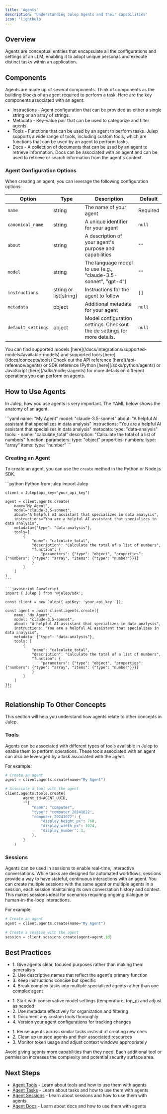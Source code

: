 ```yaml
---
title: 'Agents'
description: 'Understanding Julep Agents and their capabilities'
icon: 'lightbulb'
---
```


## Overview

Agents are conceptual entities that encapsulate all the configurations and settings of an LLM, enabling it to adopt unique personas and execute distinct tasks within an application.

## Components

Agents are made up of several components. Think of components as the building blocks of an agent required to perform a task. Here are the key components associated with an agent:

 - Instructions - Agent configuration that can be provided as either a single string or an array of strings. 
 - Metadata - Key-value pair that can be used to categorize and filter agents.
 - Tools - Functions that can be used by an agent to perform tasks. Julep supports a wide range of tools, including custom tools, which are functions that can be used by an agent to perform tasks.
 - Docs - A collection of documents that can be used by an agent to retrieve information. Docs can be associated with an agent and can be used to retrieve or search information from the agent's context.

### Agent Configuration Options

When creating an agent, you can leverage the following configuration options:

| Option | Type | Description | Default |
|--------|------|-------------|---------|
| `name` | string | The name of your agent | Required |
| `canonical_name` | string | A unique identifier for your agent | `null` |
| `about` | string | A description of your agent's purpose and capabilities | `""` |
| `model` | string | The language model to use (e.g., "claude-3.5-sonnet", "gpt-4") | `""` |
| `instructions` | string or list[string] | Instructions for the agent to follow | `[]` |
| `metadata` | object | Additional metadata for your agent | `null` |
| `default_settings` | object | Model configuration settings. Checkout the [de settings](/docs/integrations/supported-models#supported-parameters) for more details. | `null` |

<Info>
You can find supported models [here](/docs/integrations/supported-models#available-models) and supported tools [here](/docs/concepts/tools)
</Info>

<Tip>
    Check out the API reference [here](/api-reference/agents) or SDK reference (Python [here](/sdks/python/agents) or JavaScript [here](/sdks/nodejs/agents) for more details on different operations you can perform on agents.
</Tip>

## How to Use Agents

In Julep, how you use agents is very important. The YAML below shows the anatomy of an agent.

<CodeGroup>
    ```yaml
    name: "My Agent"
    model: "claude-3.5-sonnet"
    about: "A helpful AI assistant that specializes in data analysis"
    instructions: "You are a helpful AI assistant that specializes in data analysis"
    metadata:
      type: "data-analysis"
    tools:
      - name: "calculate_total"
        description: "Calculate the total of a list of numbers"
        function:
          parameters:
            type: "object"
            properties:
              numbers:
                type: "array"
                items:
                  type: "number"
    ```

</CodeGroup>

### Creating an Agent

To create an agent, you can use the `create` method in the Python or Node.js SDK.

<CodeGroup>
 ```python Python
    from julep import Julep

    client = Julep(api_key="your_api_key")

    agent = client.agents.create(
        name="My Agent",
        model="claude-3.5-sonnet",
        about="A helpful AI assistant that specializes in data analysis",
        instructions="You are a helpful AI assistant that specializes in data analysis",
        metadata={"type": "data-analysis"},
        tools=[
            {
                "name": "calculate_total",
                "description": "Calculate the total of a list of numbers",
                "function": {
                    "parameters": {"type": "object", "properties": {"numbers": {"type": "array", "items": {"type": "number"}}}}
                }
            }
        ]
    )
    ```

    ```javascript JavaScript
    import { Julep } from '@julep/sdk';

    const client = new Julep({ apiKey: 'your_api_key' });

    const agent = await client.agents.create({
        name: "My Agent",
        model: "claude-3.5-sonnet",
        about: "A helpful AI assistant that specializes in data analysis",
        instructions: "You are a helpful AI assistant that specializes in data analysis",
        metadata: {"type": "data-analysis"},
        tools: [
            {
                "name": "calculate_total",
                "description": "Calculate the total of a list of numbers",
                "function": {
                    "parameters": {"type": "object", "properties": {"numbers": {"type": "array", "items": {"type": "number"}}}}
                }
            }
        ]
    });
    ```
</CodeGroup>

## Relationship To Other Concepts

This section will help you understand how agents relate to other concepts in Julep.
### Tools

Agents can be associated with different types of tools available in Julep to enable them to perform operations. These tools associated with an agent can also be leveraged by a task associated with the agent.

For example:

```python
# Create an agent
agent = client.agents.create(name="My Agent")

# Associate a tool with the agent
client.agents.tools.create(
        agent_id=AGENT_UUID,
        **{
            "name": "computer",
            "type": "computer_20241022",
            "computer_20241022": {
                "display_height_px": 768,
                "display_width_px": 1024,
                "display_number": 1,
            },
        }
    )
```

### Sessions

Agents can be used in sessions to enable real-time, interactive conversations. While tasks are designed for automated workflows, sessions provide a way to have stateful, continuous interactions with an agent. You can create multiple sessions with the same agent or multiple agents in a session, each session maintaining its own conversation history and context. This makes sessions ideal for scenarios requiring ongoing dialogue or human-in-the-loop interactions.

For example:

```python
# Create an agent
agent = client.agents.create(name="My Agent")

# Create a session with the agent
session = client.sessions.create(agent=agent.id)
```

## Best Practices

<CardGroup cols={3}>
  <Card title="Agent Design" icon="pencil">
    <ul>
      <li>1. Give agents clear, focused purposes rather than making them generalists</li>
      <li>2. Use descriptive names that reflect the agent's primary function</li>
      <li>3. Keep instructions concise but specific</li>
      <li>4. Break complex tasks into multiple specialized agents rather than one complex agent</li>
    </ul>
  </Card>

  <Card title="Configuration Management" icon="gear">
    <ul>
      <li>1. Start with conservative model settings (temperature, top_p) and adjust as needed</li>
      <li>2. Use metadata effectively for organization and filtering</li>
      <li>3. Document any custom tools thoroughly</li>
      <li>4. Version your agent configurations for tracking changes</li>
    </ul>
  </Card>

  <Card title="Resource Management" icon="server">
    <ul>
      <li>1. Reuse agents across similar tasks instead of creating new ones</li>
      <li>2. Clean up unused agents and their associated resources</li>
      <li>3. Monitor token usage and adjust context windows appropriately</li>
    </ul>
  </Card>
</CardGroup>

<Warning>
  Avoid giving agents more capabilities than they need. Each additional tool or permission increases the complexity and potential security surface area.
</Warning>

## Next Steps

- [Agent Tools](/docs/concepts/tools) - Learn about tools and how to use them with agents
- [Agent Tasks](/docs/concepts/tasks) - Learn about tasks and how to use them with agents  
- [Agent Sessions](/docs/concepts/sessions) - Learn about sessions and how to use them with agents
- [Agent Docs](/docs/concepts/docs) - Learn about docs and how to use them with agents